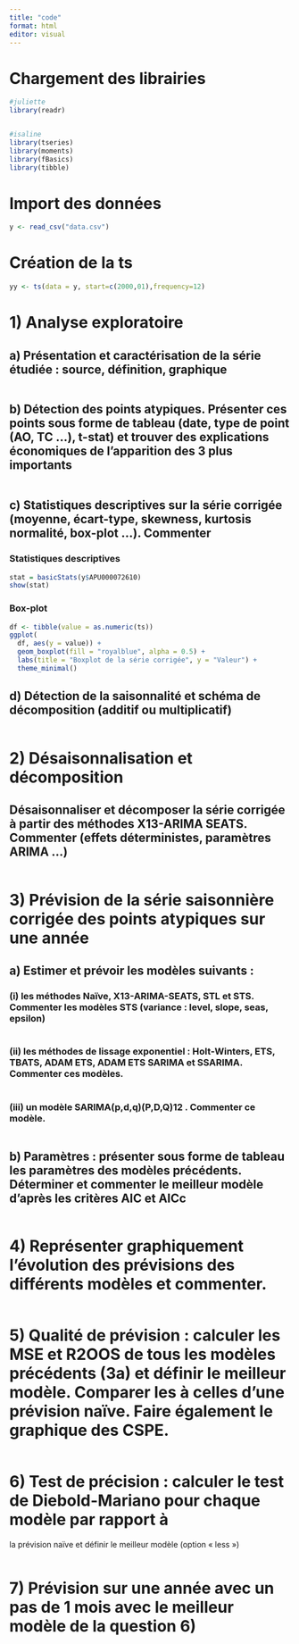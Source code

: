 ```yaml
---
title: "code"
format: html
editor: visual
---
```


# Chargement des librairies
```r
#juliette
library(readr)


#isaline
library(tseries)      
library(moments)
library(fBasics)
library(tibble)
```

# Import des données
```r
y <- read_csv("data.csv")
```

# Création de la ts
```r
yy <- ts(data = y, start=c(2000,01),frequency=12)
```

# 1) Analyse exploratoire 

## a) Présentation et caractérisation de la série étudiée : source, définition, graphique 

```r

```

## b) Détection des points atypiques. Présenter ces points sous forme de tableau (date, type de point (AO, TC …), t-stat) et trouver des explications économiques de l’apparition des 3 plus importants 

```r

```

## c) Statistiques descriptives sur la série corrigée (moyenne, écart-type, skewness, kurtosis normalité, box-plot …). Commenter 

### Statistiques descriptives

```r
stat = basicStats(y$APU000072610)
show(stat)
```

### Box-plot

```r
df <- tibble(value = as.numeric(ts))
ggplot(
  df, aes(y = value)) +
  geom_boxplot(fill = "royalblue", alpha = 0.5) +
  labs(title = "Boxplot de la série corrigée", y = "Valeur") +
  theme_minimal()
```

## d) Détection de la saisonnalité et schéma de décomposition (additif ou multiplicatif) 

```r

```

# 2) Désaisonnalisation et décomposition 

## Désaisonnaliser et décomposer la série corrigée à partir des méthodes X13-ARIMA SEATS. Commenter (effets déterministes, paramètres ARIMA …) 

```r

```


# 3) Prévision de la série saisonnière corrigée des points atypiques sur une année  

## a) Estimer et prévoir les modèles suivants : 

### (i) les méthodes Naïve, X13-ARIMA-SEATS, STL et STS. Commenter les modèles STS (variance : level, slope, seas, epsilon)  

```r

```

### (ii) les méthodes de lissage exponentiel : Holt-Winters, ETS, TBATS,  ADAM ETS, ADAM ETS SARIMA et SSARIMA. Commenter ces modèles. 

```r

```

### (iii) un modèle SARIMA(p,d,q)(P,D,Q)12 . Commenter ce modèle. 

```r

```

## b) Paramètres : présenter sous forme de tableau les paramètres des modèles précédents. Déterminer et commenter le meilleur modèle d’après les critères AIC et AICc 

```r

```


# 4) Représenter graphiquement l’évolution des prévisions des différents modèles et commenter. 

```r

```


# 5) Qualité de prévision : calculer les MSE et R2OOS de tous les modèles précédents (3a) et définir le meilleur modèle. Comparer les à celles d’une prévision naïve. Faire également le graphique des CSPE.

```r

```


# 6) Test de précision : calculer le test de Diebold-Mariano pour chaque modèle par rapport à 
la prévision naïve et définir le meilleur modèle (option « less ») 

```r

```


# 7) Prévision sur une année avec un pas de 1 mois avec le meilleur modèle de la question 6)

```r

```


